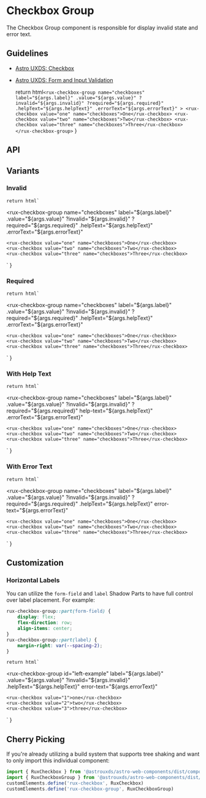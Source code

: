 
<Meta of={CheckboxGroupStories} />

# Checkbox Group

The Checkbox Group component is responsible for display invalid state and error text.

## Guidelines

* [Astro UXDS: Checkbox](https://www.astrouxds.com/ui-components/checkbox)
* [Astro UXDS: Form and Input Validation](https://www.astrouxds.com/ui-components/validation)

    return html`
        <rux-checkbox-group
            name="checkboxes"
            label="${args.label}"
            .value="${args.value}"
            ?invalid="${args.invalid}"
            ?required="${args.required}"
            .helpText="${args.helpText}"
            .errorText="${args.errorText}"
        >
            <rux-checkbox value="one" name="checkboxes">One</rux-checkbox>
            <rux-checkbox value="two" name="checkboxes">Two</rux-checkbox>
            <rux-checkbox value="three" name="checkboxes">Three</rux-checkbox>
        </rux-checkbox-group>
    `
}

<Canvas>
  <Story of={CheckboxGroupStories.Default_} />
</Canvas>

## API

<Controls />

## Variants

### Invalid

    return html`
<rux-checkbox-group
    name="checkboxes"
    label="${args.label}"
    .value="${args.value}"
    ?invalid="${args.invalid}"
    ?required="${args.required}"
    .helpText="${args.helpText}"
    .errorText="${args.errorText}"
>
    <rux-checkbox value="one" name="checkboxes">One</rux-checkbox>
    <rux-checkbox value="two" name="checkboxes">Two</rux-checkbox>
    <rux-checkbox value="three" name="checkboxes">Three</rux-checkbox>
</rux-checkbox-group>
    `
}

<Canvas>
  <Story of={CheckboxGroupStories.Invalid_} />
</Canvas>

### Required

    return html`
<rux-checkbox-group
    name="checkboxes"
    label="${args.label}"
    .value="${args.value}"
    ?invalid="${args.invalid}"
    ?required="${args.required}"
    .helpText="${args.helpText}"
    .errorText="${args.errorText}"
>
    <rux-checkbox value="one" name="checkboxes">One</rux-checkbox>
    <rux-checkbox value="two" name="checkboxes">Two</rux-checkbox>
    <rux-checkbox value="three" name="checkboxes">Three</rux-checkbox>
</rux-checkbox-group>
    `
}

<Canvas>
  <Story of={CheckboxGroupStories.Required_} />
</Canvas>

### With Help Text

    return html`
<rux-checkbox-group
    name="checkboxes"
    label="${args.label}"
    .value="${args.value}"
    ?invalid="${args.invalid}"
    ?required="${args.required}"
    help-text="${args.helpText}"
    .errorText="${args.errorText}"
>
    <rux-checkbox value="one" name="checkboxes">One</rux-checkbox>
    <rux-checkbox value="two" name="checkboxes">Two</rux-checkbox>
    <rux-checkbox value="three" name="checkboxes">Three</rux-checkbox>
</rux-checkbox-group>
    `
}

<Canvas>
  <Story of={CheckboxGroupStories.WithHelpText_} />
</Canvas>

### With Error Text

    return html`
<rux-checkbox-group
    name="checkboxes"
    label="${args.label}"
    .value="${args.value}"
    ?invalid="${args.invalid}"
    ?required="${args.required}"
    .helpText="${args.helpText}"
    error-text="${args.errorText}"
>
    <rux-checkbox value="one" name="checkboxes">One</rux-checkbox>
    <rux-checkbox value="two" name="checkboxes">Two</rux-checkbox>
    <rux-checkbox value="three" name="checkboxes">Three</rux-checkbox>
</rux-checkbox-group>
    `
}

<Canvas>
  <Story of={CheckboxGroupStories.WithErrorText_} />
</Canvas>

## Customization

### Horizontal Labels

You can utilize the `form-field` and `label` Shadow Parts to have full control over label placement. For example:

```css
rux-checkbox-group::part(form-field) {
    display: flex;
    flex-direction: row;
    align-items: center;
}
rux-checkbox-group::part(label) {
    margin-right: var(--spacing-2);
}
```

    return html`
<style>
    #left-example::part(form-field) {
        display: flex;
        flex-direction: row;
    }
    #left-example::part(label) {
        margin-right: var(--spacing-2);
    }
</style>
<rux-checkbox-group id="left-example"
    label="${args.label}"
    .value="${args.value}"
    ?invalid="${args.invalid}"
    .helpText="${args.helpText}"
    error-text="${args.errorText}"
>
    <rux-checkbox value="1">one</rux-checkbox>
    <rux-checkbox value="2">two</rux-checkbox>
    <rux-checkbox value="3">three</rux-checkbox>
</rux-checkbox-group>
    `
}

<Canvas>
  <Story of={CheckboxGroupStories.HorizontalLabel_} />
</Canvas>

## Cherry Picking

If you're already utilizing a build system that supports tree shaking and want to only import this individual component:

```js
import { RuxCheckbox } from '@astrouxds/astro-web-components/dist/components/rux-checkbox.js'
import { RuxCheckboxGroup } from '@astrouxds/astro-web-components/dist/components/rux-checkbox-group.js'
customElements.define('rux-checkbox', RuxCheckbox)
customElements.define('rux-checkbox-group', RuxCheckboxGroup)
```
